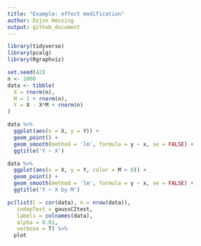 ```yaml
---
title: "Example: effect modification"
author: Dzjon Hessing
output: github_document
---
```


```r
library(tidyverse)
library(pcalg)
library(Rgraphviz)
```
```r
set.seed(42)
n <- 1000
data <- tibble(
  X = rnorm(n),
  M = 1 + rnorm(n),
  Y = X - X*M + rnorm(n)
)

data %>%
  ggplot(aes(x = X, y = Y)) +
  geom_point() +
  geom_smooth(method = 'lm', formula = y ~ x, se = FALSE) +
  ggtitle('Y ~ X')

data %>%
  ggplot(aes(x = X, y = Y, color = M > 0)) +
  geom_point() +
  geom_smooth(method = 'lm', formula = y ~ x, se = FALSE) +
  ggtitle('Y ~ X by M')

pc(list(C = cor(data), n = nrow(data)),
   indepTest = gaussCItest,
   labels = colnames(data),
   alpha = 0.01,
   verbose = T) %>%
  plot
```
